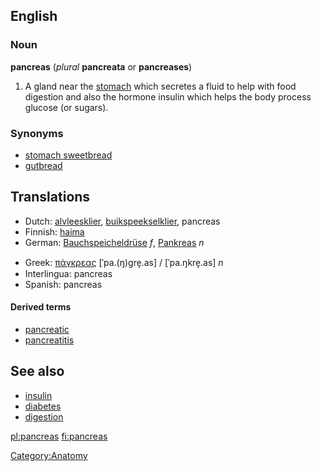 == English ==

=== Noun ===

'''pancreas''' (''plural'' '''pancreata''' or '''pancreases''')

# A gland near the [[stomach]] which secretes a fluid to help with food digestion and also the hormone insulin which helps the body process glucose (or sugars).

=== Synonyms ===

* [[stomach sweetbread]]
* [[gutbread]]

== Translations ==

{{top}}
*Dutch: [[alvleesklier]], [[buikspeekselklier]], pancreas
*Finnish: [[haima]]
*German: [[Bauchspeicheldrüse]] ''f'', [[Pankreas]] ''n''
{{mid}}
*Greek: [[πάγκρεας]] [ˈpa.(ŋ)ɡre̞.as] / [ˈpa.ŋkre̞.as] ''n''
*Interlingua: pancreas
*Spanish: pancreas
{{bottom}}

==== Derived terms ====

* [[pancreatic]]
* [[pancreatitis]]

== See also ==

* [[insulin]]
* [[diabetes]]
* [[digestion]]

[[Category:Anatomy]]

[[pl:pancreas]]
[[fi:pancreas]]